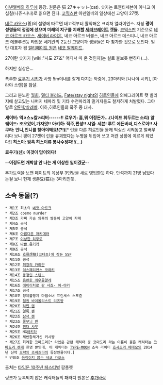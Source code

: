 [[아넨엘베의 하루]]에 등장. 원문은 猫 27キャット(cat). 숫자는 트웬티세븐이 아니고 이십칠(니쥬-나나)로 읽으면 된다. [[코믹스판]] 아넨엘베의 일상에선 고양이 27캣.

[[네로 카오스]](善)의 설명에 따르면 태고적부터 활약해온 크리처 얼라이언스. 자칭 '''괭이 성령들의 정점에 섰으며 미래의 지구를 지배할 [[세러브레이트]] 캣들.''' [[코믹스판]] 기준으로 [[네코 아르크 카오스]], [[세이버 라이온]], 네코 아르크 버블스, 네코 아르크 데스티니, 네코 아르크 에볼루션등 타입문 세계관의 2등신 고양이과 생물들은 다 참가한 것으로 보인다. 일단 대표자 겸 [[얼티메이트 원]]은 [[네코 알퀘이드]].

27이란 숫자가 [wiki:"사도 27조" 어디서 따 온 것인지]는 실로 불보듯 뻔하다(…).

하지만 실상은…

폭주한 [[료우기 시키]]가 사방 5m이내를 잘게 다지는 와중에, 23마리와 [나나야 시키], [아라야 소렌]을 참살.

그리고 분노한 [[월희]], [[멜티 블러드]], [[Fate/stay night]]의 [[히로인]]들에 의해그레이트 캣 빌리지에 살고있는 나머지 네마리 및 기타 수천마리의 떨거지들도 철저하게 처발렸다. 그야말로 [[양민학살]]레벨.
이하,히로인들의 폭주 중 대사.

'''세이버: 엑↗스↘칼↗리버------!!'''
'''료우기: 흠,뭐 이정돈가...(나이프 휘두르는 소리)'''
'''알퀘이드: 조오았어,가자앗!!'''
'''아키하: 적주,편성!!'''
'''시엘: 세븐! 루트 에든버러,디스로어!!'''
'''사쿠라: 언니,언니를 찾아야돼요!(?!)'''[* 린을 다른 히로인들 몰래 떡실신 시켜놓고 얼버무리다 보니 괭이 27캣이 린을 유괴했다는 누명을 뒤집어 쓰고 저런 상황에 이르게 되었다!]
'''히스이: 암흑 히스이류 봉사수정파!!(...)'''

'''료우기(신): 이것이 답이외다!'''

'''--이정도면 개박살 안 나는 게 이상한 일이겠군--'''

추가트랙을 보면 페이트의 육상부 3인방을 새로 영입한듯 하다. 만석까지 21명 남았다는걸 보니 현재 생존묘(猫)는 3마리인듯.

== 소속 동물(?) ==
 * 제1조 최초의 [[네코 아르크]]
 * 제2조 cosmo murder
 * 제3조 가짜 가슴 의혹의 쌍둥이 고양이 자매 
 * 제4조 공석
 * 제5조 공석
 * 제6조 [[마키데라 카에데|아름다운 마키데라]]
 * 제7조 [[히무로 카네|이상한 히무로]]
 * 제8조 [[사에구사 유키카|나쁜 유키카]]
 * 제9조 공석
 * 제10조 [[후지무라 타이가|호룡虎龍(코타츠)에 잠든 SSF]]
 * 제11조 공석
 * 제12조 [[마토 카리야|최강의 카리얀]]
 * 제13조 [[코하쿠|익스페리언스 코하키]]
 * 제14조 [[고르곤 자매|동정인 스텐노]]
 * 제15조 [[고르곤 자매|음란한 에우류알레]]
 * 제16조 [[사죠 아야카|에이이치로 판 사죠- 아-야카]]
 * 제17조 공석
 * 제18조 정체불명계 마법소녀 프린세스 스포츈 
 * 제19조 [[리즈바이페 스트린드바리|철권 바이올리스트 리즈쨩]] 
 * 제20조 [[하얀 렌]]
 * 제21조 [[렌|얼룩 렌]]
 * 제22조 [[렌|삼색 렌]]
 * 제23조 [[렌|줄무늬 렌]]
 * 제24조 [[나나야 시키|팬더 사부]]
 * 제25조 NG[[토오노 아키하|아키하]]
 * 제26조 제반합체거신 키시쨩
 * 제27조 화려한 코마도리[* 타입문 관련 캐릭터 중 코마도리 라는 이름이 붙은 캐릭터는 [[코마도리 렌게]] 한명 뿐인데, 이 캐릭터는 [[TYPE-MOON]] 소속 라이터 [[호시조라 메테오]]의 2014년 신작 [[모략의 즈베즈다]]의 등장인물이다.]
 * 번외조 [[네코 아르크 카오스|움직이지 않는 네코 카오스]]

출처는 [[타입문 페스티벌|타입문 10주년 페스티벌]] 팜플렛

링크가 등록되지 않은 캐릭터들의 패러디 원본은 [[추가바람]]
